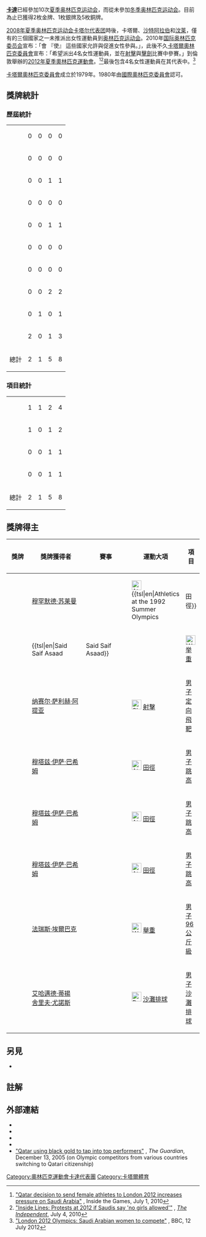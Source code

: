 {{Infobox Country Olympics|NOC=QAT|gold=2|silver=1|bronze=5}}
'''[[卡達|卡達]]'''已經參加10次[[夏季奥林匹克运动会|夏季奥林匹克运动会]]，而從未參加[[冬季奥林匹克运动会|冬季奥林匹克运动会]]。目前為止已獲得2枚金牌、1枚銀牌及5枚銅牌。

[[2008年夏季奥林匹克运动会卡塔尔代表团|2008年夏季奥林匹克运动会卡塔尔代表团]]時後，卡塔爾、[[奥林匹克运动会沙特阿拉伯代表团|沙特阿拉伯]]和[[奥林匹克运动会汶莱代表团|汶莱]]，僅有的三個國家之一未推派出女性運動員到[[奥林匹克运动会|奥林匹克运动会]]。2010年[[国际奥林匹克委员会|国际奥林匹克委员会]]宣布：「會 『使』 這些國家允許與促進女性參與。」，此後不久[[卡塔爾奧林匹克委員會|卡塔爾奧林匹克委員會]]宣布：「希望派出4名女性運動員，並在[[2012年夏季奧林匹克運動會射擊比賽|射擊]]與[[2012年夏季奧林匹克運動會擊劍比賽|擊劍]]比賽中參賽。」到倫敦舉辦的[[2012年夏季奧林匹克運動會卡達代表團|2012年夏季奧林匹克運動會]]。<ref>[http://www.insidethegames.biz/summer-olympics/2012/9939-qatar-set-to-bow-to-ioc-pressure-and-send-women-to-london-2012 "Qatar decision to send female athletes to London 2012 increases pressure on Saudi Arabia"] {{Wayback|url=http://www.insidethegames.biz/summer-olympics/2012/9939-qatar-set-to-bow-to-ioc-pressure-and-send-women-to-london-2012 |date=20141228065858 }}, Inside the Games, July 1, 2010</ref><ref>[http://www.independent.co.uk/sport/general/others/inside-lines-protests-at-2012-if-saudis-say-no-girls-allowed-2017852.html "Inside Lines: Protests at 2012 if Saudis say 'no girls allowed'"] {{Wayback|url=http://www.independent.co.uk/sport/general/others/inside-lines-protests-at-2012-if-saudis-say-no-girls-allowed-2017852.html |date=20170701020519 }}, ''[[獨立報|The Independent]]'', July 4, 2010</ref>最後包含4名女性運動員在其代表中。<ref>[http://www.bbc.co.uk/news/world-middle-east-18813543 "London 2012 Olympics: Saudi Arabian women to compete"] {{Wayback|url=http://www.bbc.co.uk/news/world-middle-east-18813543 |date=20190326012734 }}, BBC, 12 July 2012</ref>

[[卡塔爾奧林匹克委員會|卡塔爾奧林匹克委員會]]成立於1979年。1980年由[[國際奧林匹克委員會|國際奧林匹克委員會]]認可。

== 獎牌統計 ==
=== 歷屆統計 ===
{| {{MedalTable|type=賽事}}
|-
|align=left| {{GamesName|SOG|1984}} || 0 || 0 || 0 || 0
|-
|align=left| {{GamesName|SOG|1988}} || 0 || 0 || 0 || 0
|-
|align=left| {{GamesName|SOG|1992}} || 0 || 0 || 1 || 1
|-
|align=left| {{GamesName|SOG|1996}} || 0 || 0 || 0 || 0
|-
|align=left| {{GamesName|SOG|2000}} || 0 || 0 || 1 || 1
|-
|align=left| {{GamesName|SOG|2004}} || 0 || 0 || 0 || 0
|-
|align=left| {{GamesName|SOG|2008}} || 0 || 0 || 0 || 0
|-
|align=left| {{GamesName|SOG|2012}} || 0 || 0 || 2 || 2
|-
|align=left| {{GamesName|SOG|2016}} || 0 || 1 || 0 || 1
|-
|align=left| {{GamesName|SOG|2020}} || 2 || 0 || 1 || 3
|-
! 總計 || 2 || 1 || 5 || 8
|}

=== 項目統計 ===
{| {{MedalTable|type=賽事}}
|-
|align=left| {{GamesSport|田徑|Format=d}} || 1 || 1 || 2 || 4
|-
|align=left| {{GamesSport|舉重|Format=d}} || 1 || 0 || 1 || 2
|-
|align=left| {{GamesSport|射击|Format=d}} || 0 || 0 || 1 || 1
|-
|align=left| {{GamesSport|沙灘排球|Format=d}} || 0 || 0 || 1 || 1
|-
! 總計|| 2 || 1 || 5 || 8
|}

== 獎牌得主 ==
{| class="wikitable sortable"
|-
!style="width:6em"| 獎牌
!style="width:12em"| 獎牌獲得者
!style="width:12em"| 賽事
!運動大項
!項目
|-
| {{bronze medal}} || [[穆罕默德·苏莱曼|穆罕默德·苏莱曼]] || {{GamesName|SOG|1992}} || [[Image:Athletics_pictogram.svg|25px]] {{tsl|en|Athletics at the 1992 Summer Olympics||田徑}} || {{tsl|en|Athletics at the 1992 Summer Olympics – Men's 1500 metres||男子1500公尺}}
|-
| {{bronze medal}} || {{tsl|en|Said Saif Asaad||Said Saif Asaad}} || {{GamesName|SOG|2000}} || [[Image:Weightlifting_pictogram.svg|25px]] [[2000年夏季奥林匹克运动会举重比赛|举重]] || {{tsl|en|Weightlifting at the 2000 Summer Olympics – Men's 105 kg||男子105公斤}}
|-
| {{bronze medal}} || [[纳赛尔·萨利赫·阿提亚|纳赛尔·萨利赫·阿提亚]] || {{GamesName|SOG|2012}} || [[Image:Shooting_pictogram.svg|25px]] [[2012年夏季奧林匹克運動會射擊比賽|射擊]] || [[2012年夏季奧林匹克運動會射擊男子定向飛靶比賽|男子定向飛靶]]
|-
| {{bronze medal}} || [[穆塔兹·伊萨·巴希姆|穆塔兹·伊萨·巴希姆]] || {{GamesName|SOG|2012}} || [[Image:Athletics_pictogram.svg|25px]] [[2012年夏季奧林匹克運動會田徑比賽|田徑]] || [[2012年夏季奧林匹克運動會田徑男子跳高比賽|男子跳高]]
|-
| {{silver medal}} || [[穆塔兹·伊萨·巴希姆|穆塔兹·伊萨·巴希姆]] || {{GamesName|SOG|2016}} || [[Image:Athletics_pictogram.svg|25px]] [[2016年夏季奧林匹克運動會田徑比賽|田徑]] || [[2016年夏季奧林匹克運動會田徑男子跳高比賽|男子跳高]]
|-
| {{gold medal}} || [[穆塔兹·伊萨·巴希姆|穆塔兹·伊萨·巴希姆]] || {{GamesName|SOG|2020}} || [[Image:Athletics_pictogram.svg|25px]] [[2020年夏季奧林匹克運動會田徑比賽|田徑]] || [[2020年夏季奧林匹克運動會田徑男子跳高比賽|男子跳高]]
|-
| {{gold medal}} || [[法瑞斯·埃爾巴克|法瑞斯·埃爾巴克]] || {{GamesName|SOG|2020}} || [[Image:Weightlifting_pictogram.svg|25px]] [[2020年夏季奧林匹克運動會舉重比賽|舉重]] || [[2020年夏季奧林匹克運動會男子96公斤級舉重比賽|男子96公斤級]]
|-
| {{bronze medal}} || [[艾哈邁德·蒂揚|艾哈邁德·蒂揚]]<br>[[舍里夫·尤諾斯|舍里夫·尤諾斯]] || {{GamesName|SOG|2020}} || [[Image:Beach_volleyball_pictogram.svg|25px]] [[2020年夏季奧林匹克運動會沙灘排球比賽|沙灘排球]] || [[2020年夏季奧林匹克運動會男子沙灘排球比賽|男子沙灘排球]]
|}

==另見==
* {{tsl|en|Qatar at the Paralympics||残疾人奥林匹克运动会卡塔尔代表团}}

== 註解 ==
{{reflist|2}}

==外部連結==
* {{cite web |title=Qatar |publisher=International Olympic Committee |url=http://www.olympic.org/qatar |access-date=2017-01-13 |archive-date=2021-04-13 |archive-url=https://web.archive.org/web/20210413205232/https://www.olympic.org/Qatar |dead-url=no }}
* {{IOC medals|NOC=QAT}}
* {{cite web |title=Olympic Medal Winners |publisher=International Olympic Committee |url=http://www.olympic.org/athletes?search=1&countryname=qatar |access-date=2017-01-13 |archive-date=2020-12-09 |archive-url=https://web.archive.org/web/20201209041115/https://www.olympic.org/athletes?search=1&countryname=qatar |dead-url=no }}
* {{cite web |title=Qatar |publisher=Sports-Reference.com |url=http://www.sports-reference.com/olympics/countries/QAT |access-date=2017-01-13 |archive-url=https://web.archive.org/web/20090220003305/http://www.sports-reference.com/olympics/countries/QAT/ |archive-date=2009-02-20 |dead-url=yes }}
* [https://www.theguardian.com/sport/2005/dec/13/gdnsport3.sport2 "Qatar using black gold to tap into top performers"] {{Wayback|url=https://www.theguardian.com/sport/2005/dec/13/gdnsport3.sport2 |date=20201207063721 }}, ''The Guardian'', December 13, 2005 (on Olympic competitors from various countries switching to Qatari citizenship)

{{NOCinOlympics}}

[[Category:奧林匹克運動會卡達代表團|Category:奧林匹克運動會卡達代表團]]
[[Category:卡塔爾體育|Category:卡塔爾體育]]